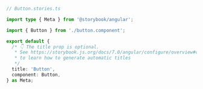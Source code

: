 ```ts
// Button.stories.ts

import type { Meta } from '@storybook/angular';

import { Button } from './button.component';

export default {
  /* 👇 The title prop is optional.
   * See https://storybook.js.org/docs/7.0/angular/configure/overview#configure-story-loading
   * to learn how to generate automatic titles
   */
  title: 'Button',
  component: Button,
} as Meta;
```